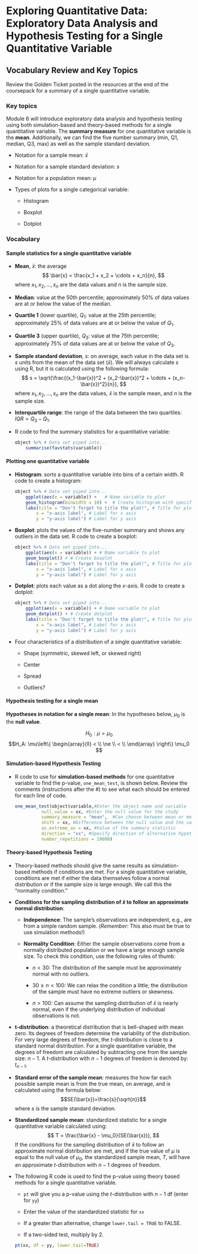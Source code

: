 # Exploring Quantitative Data: Exploratory Data Analysis and Hypothesis Testing for a Single Quantitative Variable

## Vocabulary Review and Key Topics

Review the Golden Ticket posted in the resources at the end of the coursepack for a summary of a single quantitative variable.  

### Key topics

Module 6 will introduce exploratory data analysis and hypothesis testing using both simulation-based and theory-based methods for a single quantitative variable.
The **summary measure** for one quantitative variable is the **mean**.
Additionally, we can find the five number summary (min, Q1, median, Q3, max) as well as the sample standard deviation.

* Notation for a sample mean: $\bar{x}$

* Notation for a sample standard deviation: $s$

* Notation for a population mean: $\mu$

* Types of plots for a single categorical variable:

    - Histogram
    
    - Boxplot
    
    - Dotplot



### Vocabulary

#### Sample statistics for a single quantitative variable {-}

* **Mean**, $\bar{x}$: the average
$$ 
\bar{x} = \frac{x_1 + x_2 + \cdots + x_n}{n},
$$
where $x_1, x_2, \ldots, x_n$ are the data values and $n$ is the sample size.


* **Median**: value at the 50th percentile; approximately 50\% of data values are at or below the value of the median.

\vspace{1mm}

* **Quartile 1** (lower quartile), $Q_1$: value at the 25th percentile; approximately 25\% of data values are at or below the value of $Q_1$.

\vspace{1mm}

* **Quartile 3** (upper quartile), $Q_3$: value at the 75th percentile; approximately 75\% of data values are at or below the value of $Q_3$.

\newpage

* **Sample standard deviation**, $s$: on average, each value in the data set is $s$ units from the mean of the data set ($\bar{x}$). We will always calculate $s$ using R, but it is calculated using the following formula:
$$
s = \sqrt{\frac{(x_1-\bar{x})^2 + (x_2-\bar{x})^2 + \cdots + (x_n-\bar{x})^2}{n}},
$$
where $x_1, x_2, \ldots, x_n$ are the data values, $\bar{x}$ is the sample mean, and $n$ is the sample size.

* **Interquartile range**: the range of the data between the two quartiles: $IQR = Q_3-Q_1$.

* R code to find the summary statistics for a quantitative variable:

    ```r
    object %>% # Data set piped into...
        summarise(favstats(variable))
    ```

#### Plotting one quantitative variable {-}

* **Histogram**: sorts a quantitative variable into bins of a certain width. R code to create a histogram:

    ```r
    object %>% # Data set piped into...
        ggplot(aes(x = variable)) +   # Name variable to plot
        geom_histogram(binwidth = 10) +  # Create histogram with specified binwidth
        labs(title = "Don't forget to title the plot!", # Title for plot
            x = "x-axis label", # Label for x axis
            y = "y-axis label") # Label for y axis
    ```


* **Boxplot**: plots the values of the five-number summary and shows any outliers in the data set. R code to create a boxplot:

    ```r
    object %>% # Data set piped into...
        ggplot(aes(x = variable)) + # Name variable to plot
        geom_boxplot() + # Create boxplot 
        labs(title = "Don't forget to title the plot!", # Title for plot
            x = "x-axis label", # Label for x axis
            y = "y-axis label") # Label for y axis
    ```

* **Dotplot**: plots each value as a dot along the $x$-axis. R code to create a dotplot:

    ```r
    object %>% # Data set piped into...
        ggplot(aes(x = variable)) + # Name variable to plot
        geom_dotplot() + # Create dotplot 
        labs(title = "Don't forget to title the plot!", # Title for plot
            x = "x-axis label", # Label for x axis
            y = "y-axis label") # Label for y axis
    ```
    
* Four characteristics of a distribution of a single quantitative variable:

    - Shape  (symmetric, skewed left, or skewed right)
    
    - Center 
    
    - Spread
    
    - Outliers?

\newpage

#### Hypothesis testing for a single mean {-}

**Hypotheses in notation for a single mean**: In the hypotheses below, $\mu_0$ is the **null value**.

$$H_0: \mu = \mu_0$$
$$H_A: \mu\left\{
\begin{array}{ll}
< \\
\ne \\
< \\
\end{array}
\right\}
\mu_0 $$


#### Simulation-based Hypothesis Testing {-}


* R code to use for **simulation-based methods** for one quantitative variable to find the p-value, `one_mean_test`, is shown below. Review the comments (instructions after the #) to see what each should be entered for each line of code.

    ```r
    one_mean_test(object$variable,#Enter the object name and variable
              null_value = xx, #Enter the null value for the study
              summary_measure = "mean",  #Can choose between mean or median
              shift = xx, #Difference between the null value and the sample mean
              as_extreme_as = xx, #Value of the summary statistic
              direction = "xx", #Specify direction of alternative hypothesis
              number_repetitions = 10000)
    ```

#### Theory-based Hypothesis Testing {-}

* Theory-based methods should give the same results as simulation-based methods if conditions are met. For a single quantitative variable, conditions are met if either the data themselves follow a normal distribution or if the sample size is large enough. We call this the "normality condition."

* **Conditions for the sampling distribution of $\bar{x}$ to follow an approximate normal distribution**:

    * **Independence**: The sample’s observations are independent, e.g., are from a simple random sample. (*Remember*: This also must be true to use simulation methods!)

     * **Normality Condition**: Either the sample observations come from a normally distributed population or we have a large enough sample size.  To check this condition, use the following rules of thumb:
     
         - $n < 30$: The distribution of the sample must be approximately normal with no outliers.
         
         - $30 \ge n < 100$: We can relax the condition a little; the distribution of the sample must have no extreme outliers or skewness.
         
         - $n > 100$: Can assume the sampling distribution of $\bar{x}$ is nearly normal, even if the underlying distribution of individual observations is not.
         
* **t-distribution**: a theoretical distribution that is bell-shaped with mean zero. Its degrees of freedom determine the variability of the distribution. For very large degrees of freedom, the $t$-distribution is close to a standard normal distribution. For a single quantitative variable, the degrees of freedom are calculated by subtracting one from the sample size: $n-1$. A $t$-distribution with $n-1$ degrees of freedom is denoted by: $t_{n-1}$.

* **Standard error of the sample mean**: measures the how far each possible sample mean is from the true mean, on average, and is calculated using the formula below:
$$SE(\bar{x})=\frac{s}{\sqrt{n}}$$
    where $s$ is the sample standard deviation.

\newpage

* **Standardized sample mean**: standardized statistic for a single quantitative variable calculated using:
$$
T = \frac{\bar{x} - \mu_0}{SE(\bar{x})},
$$
    If the conditions for the sampling distribution of $\bar{x}$ to follow an approximate normal distribution are met, and if the true value of $\mu$ is equal to the null value of $\mu_0$, the standardized sample mean, $T$, will have an approximate $t$-distribution with $n-1$ degrees of freedom.
    
\newpage

* The following R code is used to find the p-value using theory based methods for a single quantitative variable.

    * `pt` will give you a p-value using the $t$-distribution with $n-1$ df (enter for `yy`)
    
    * Enter the value of the standardized statistic for `xx`

    * If a greater than alternative, change `lower.tail = TRUE` to FALSE.
    
    * If a two-sided test, multiply by 2.
    
    ```r
    pt(xx, df = yy, lower.tail=TRUE)
    ```





\newpage
